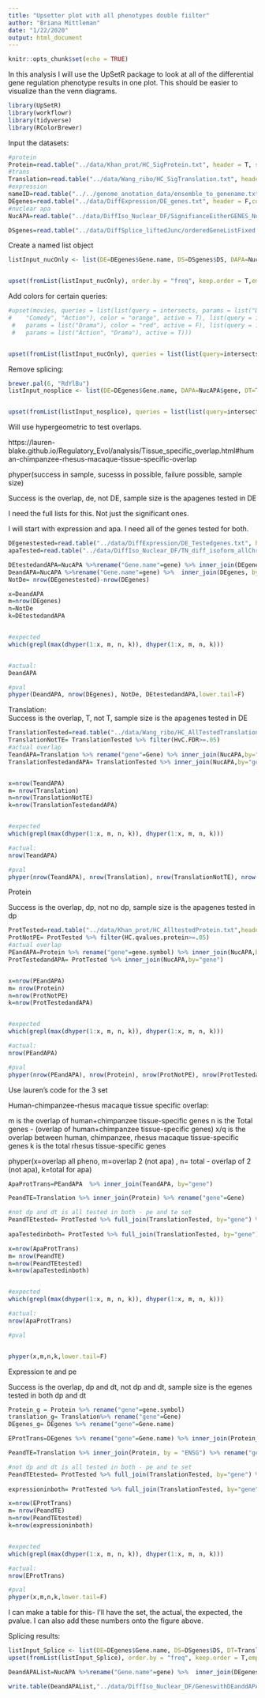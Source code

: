 ```yaml
---
title: "Upsetter plot with all phenotypes double fiilter"
author: "Briana Mittleman"
date: "1/22/2020"
output: html_document
---
```


```r
knitr::opts_chunk$set(echo = TRUE)
```

In this analysis I will use the UpSetR package to look at all of the differential gene regulation phenotype results in one plot. This should be easier to visualize than the venn diagrams.  


```r

library(UpSetR)
library(workflowr)
library(tidyverse)
library(RColorBrewer)
```



Input the datasets:

```r
#protein
Protein=read.table("../data/Khan_prot/HC_SigProtein.txt", header = T, stringsAsFactors = F)
#trans
Translation=read.table("../data/Wang_ribo/HC_SigTranslation.txt", header = T, stringsAsFactors = F)
#expression
nameID=read.table("../../genome_anotation_data/ensemble_to_genename.txt",sep="\t", header = T, stringsAsFactors = F)
DEgenes=read.table("../data/DiffExpression/DE_genes.txt", header = F,col.names = c("Gene_stable_ID"),stringsAsFactors = F) %>% inner_join(nameID, by="Gene_stable_ID") %>% dplyr::select(Gene.name)
#nuclear apa  
NucAPA=read.table("../data/DiffIso_Nuclear_DF/SignifianceEitherGENES_Nuclear.txt",header = T,stringsAsFactors = F)

DSgenes=read.table("../data/DiffSplice_liftedJunc/orderedGeneListFixed.txt",stringsAsFactors = F, col.names = "DS")

```


Create a named list object  


```r
listInput_nucOnly <- list(DE=DEgenes$Gene.name, DS=DSgenes$DS, DAPA=NucAPA$gene, DT=Translation$Gene, DP=Protein$gene.symbol)


upset(fromList(listInput_nucOnly), order.by = "freq", keep.order = T,empty.intersections = "on")
```

Add colors for certain queries:

```r
#upset(movies, queries = list(list(query = intersects, params = list("Drama", 
#    "Comedy", "Action"), color = "orange", active = T), list(query = intersects, 
 #   params = list("Drama"), color = "red", active = F), list(query = intersects, 
 #   params = list("Action", "Drama"), active = T)))


upset(fromList(listInput_nucOnly), queries = list(list(query=intersects, params=list("DAPA", "DT", "DP"), color="red", active=T,query.name="APA,Ribo, Protein"),list(query=intersects, params=list("DE", "DT", "DP"), color="orange", active=T, query.name="Expression,Ribo, Protein"), list(query=intersects, params=list("DS", "DT", "DP"), color="green", active=T,query.name="Splicing ,Ribo, Protein"),list(query=intersects, params=list("DAPA", "DT"), color="blue", active=T, query.name="APA,Ribo") ,list(query=intersects, params=list("DAPA", "DP"), color="purple", active=T, query.name="APA, Protein")), order.by = "freq", query.legend = "bottom")

```
Remove splicing:  

```r

brewer.pal(6, "RdYlBu")
listInput_nosplice <- list(DE=DEgenes$Gene.name, DAPA=NucAPA$gene, DT=Translation$Gene, DP=Protein$gene.symbol)


upset(fromList(listInput_nosplice), queries = list(list(query=intersects, params=list("DAPA", "DT", "DP"), color="#D7191C", active=T,query.name="APA, Ribo, Protein"),list(query=intersects, params=list("DE", "DT", "DP"), color="#FDAE61", active=T, query.name="Expression,Ribo, Protein"),list(query=intersects, params=list("DAPA", "DT"), color="#FEE090", active=T, query.name="APA,Ribo") ,list(query=intersects, params=list("DAPA", "DP"), color="#ABD9E9", active=T, query.name="APA, Protein"),list(query=intersects, params=list("DAPA", "DE"), color="#2C7BB6", active=T, query.name="APA, Expression")), order.by = "freq", query.legend = "bottom")
```


Will use hypergeometric to test overlaps.  

https://lauren-blake.github.io/Regulatory_Evol/analysis/Tissue_specific_overlap.html#human-chimpanzee-rhesus-macaque-tissue-specific-overlap


phyper(success in sample, sucesss in possible, failure possible, sample size)

Success is the overlap, de, not DE, sample size is the apagenes tested in DE 

I need the full lists for this. Not just the significant ones.  


I will start with expression and apa. I need all of the genes tested for both.   

```r

DEgenestested=read.table("../data/DiffExpression/DE_Testedgenes.txt", header = F,col.names = c("Gene_stable_ID"),stringsAsFactors = F) %>% inner_join(nameID, by="Gene_stable_ID") %>% dplyr::select(Gene.name)
apaTested=read.table("../data/DiffIso_Nuclear_DF/TN_diff_isoform_allChrom.txt_significance.txt",sep="\t" ,col.names = c('status','loglr','df','p','cluster','p.adjust'),stringsAsFactors = F) %>% filter(status=="Success") %>% separate(cluster, into=c("chr", "Gene.name"),sep=":")

DEtestedandAPA=NucAPA %>%rename("Gene.name"=gene) %>% inner_join(DEgenestested, by="Gene.name") %>% nrow()
DeandAPA=NucAPA %>%rename("Gene.name"=gene) %>%  inner_join(DEgenes, by="Gene.name")%>% nrow()
NotDe= nrow(DEgenestested)-nrow(DEgenes)

x=DeandAPA
m=nrow(DEgenes)
n=NotDe
k=DEtestedandAPA


#expected
which(grepl(max(dhyper(1:x, m, n, k)), dhyper(1:x, m, n, k)))


#actual:
DeandAPA

#pval
phyper(DeandAPA, nrow(DEgenes), NotDe, DEtestedandAPA,lower.tail=F)
```

Translation:  
Success is the overlap, T, not T, sample size is the apagenes tested in DE 

```r
TranslationTested=read.table("../data/Wang_ribo/HC_AllTestedTranslation.txt",header = T,stringsAsFactors = F) %>% rename("gene"=Gene)
TranslationNotTE= TranslationTested %>% filter(HvC.FDR>=.05)
#actual overlap
TeandAPA=Translation %>% rename("gene"=Gene) %>% inner_join(NucAPA,by="gene")
TranslationTestedandAPA= TranslationTested %>% inner_join(NucAPA,by="gene")


x=nrow(TeandAPA)
m= nrow(Translation)
n=nrow(TranslationNotTE)
k=nrow(TranslationTestedandAPA)


#expected
which(grepl(max(dhyper(1:x, m, n, k)), dhyper(1:x, m, n, k)))

#actual:
nrow(TeandAPA)

#pval
phyper(nrow(TeandAPA), nrow(Translation), nrow(TranslationNotTE), nrow(TranslationTestedandAPA),lower.tail=F)
```

Protein  

Success is the overlap, dp, not no dp, sample size is the apagenes tested in dp  

```r
ProtTested=read.table("../data/Khan_prot/HC_AlltestedProtein.txt",header = T,stringsAsFactors = F) %>% rename("gene"=gene.symbol)
ProtNotPE= ProtTested %>% filter(HC.qvalues.protein>=.05)
#actual overlap
PEandAPA=Protein %>% rename("gene"=gene.symbol) %>% inner_join(NucAPA,by="gene")
ProtTestedandAPA= ProtTested %>% inner_join(NucAPA,by="gene")


x=nrow(PEandAPA)
m= nrow(Protein)
n=nrow(ProtNotPE)
k=nrow(ProtTestedandAPA)


#expected
which(grepl(max(dhyper(1:x, m, n, k)), dhyper(1:x, m, n, k)))

#actual:
nrow(PEandAPA)

#pval
phyper(nrow(PEandAPA), nrow(Protein), nrow(ProtNotPE), nrow(ProtTestedandAPA),lower.tail=F)
```


Use lauren's code for the 3 set  

Human-chimpanzee-rhesus macaque tissue specific overlap:  

m is the overlap of human+chimpanzee tissue-specific genes
n is the Total genes - (overlap of human+chimpanzee tissue-specific genes)
x/q is the overlap between human, chimpanzee, rhesus macaque tissue-specific genes
k is the total rhesus tissue-specific genes


phyper(x=overlap all pheno, m=overlap 2 (not apa) , n= total - overlap of 2 (not apa), k=total for apa)

```r
ApaProtTrans=PEandAPA  %>% inner_join(TeandAPA, by="gene")

PeandTE=Translation %>% inner_join(Protein) %>% rename("gene"=Gene)

#not dp and dt is all tested in both - pe and te set
PeandTEtested= ProtTested %>% full_join(TranslationTested, by="gene") %>% anti_join(PeandTE,by="gene")
  
apaTestedinboth= ProtTested %>% full_join(TranslationTested, by="gene") %>% inner_join(NucAPA, by="gene")

x=nrow(ApaProtTrans)
m= nrow(PeandTE)
n=nrow(PeandTEtested)
k=nrow(apaTestedinboth)


#expected
which(grepl(max(dhyper(1:x, m, n, k)), dhyper(1:x, m, n, k)))

#actual:
nrow(ApaProtTrans)

#pval


phyper(x,m,n,k,lower.tail=F)
```

Expression te and pe  


Success is the overlap, dp and dt, not dp and dt, sample size is the egenes tested in both dp and dt 


```r
Protein_g = Protein %>% rename("gene"=gene.symbol)
translation_g= Translation%>% rename("gene"=Gene)
DEgenes_g= DEgenes %>% rename("gene"=Gene.name)

EProtTrans=DEgenes %>% rename("gene"=Gene.name) %>% inner_join(Protein_g, by="gene") %>% inner_join(translation_g, by="gene")

PeandTE=Translation %>% inner_join(Protein, by = "ENSG") %>% rename("gene"=Gene)

#not dp and dt is all tested in both - pe and te set
PeandTEtested= ProtTested %>% full_join(TranslationTested, by="gene") %>% anti_join(PeandTE,by="gene")
  
expressioninboth= ProtTested %>% full_join(TranslationTested, by="gene") %>% inner_join(DEgenes_g, by="gene")

x=nrow(EProtTrans)
m= nrow(PeandTE)
n=nrow(PeandTEtested)
k=nrow(expressioninboth)


#expected
which(grepl(max(dhyper(1:x, m, n, k)), dhyper(1:x, m, n, k)))

#actual:
nrow(EProtTrans)

#pval
phyper(x,m,n,k,lower.tail=F)
```


I can make a table for this- I'll have the set, the actual, the expected, the pvalue. I can also add these numbers onto the figure above.  


Splicing results:  

```r
listInput_Splice <- list(DE=DEgenes$Gene.name, DS=DSgenes$DS, DT=Translation$Gene, DP=Protein$gene.symbol)
upset(fromList(listInput_Splice), order.by = "freq", keep.order = T,empty.intersections = "on")
```

```r
DeandAPAList=NucAPA %>%rename("Gene.name"=gene) %>%  inner_join(DEgenes, by="Gene.name") %>% rename("gene"=Gene.name)

write.table(DeandAPAList,"../data/DiffIso_Nuclear_DF/GeneswithDEanddAPA.txt", col.names = T,row.names = F,quote = F)
```

